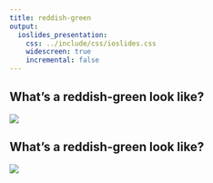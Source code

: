 ```yaml
---
title: reddish-green
output:
  ioslides_presentation:
    css: ../include/css/ioslides.css
    widescreen: true
    incremental: false
---
```


## What's a reddish-green look like? {.flexbox .vcenter}

<div class="centered">
<img src="../include/img/reddish-green.jpg">
</div>

## What's a reddish-green look like? {.flexbox .vcenter}

<div class="centered">
<img src="../include/img/fixation-cross.jpg">
</div>